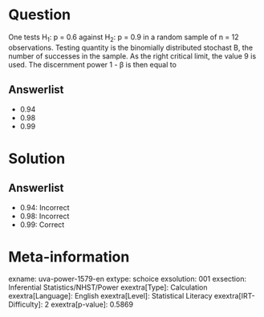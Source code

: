 Question
========

One tests H~1~: p = 0.6 against H~2~: p = 0.9 in a random sample of n = 12 observations. Testing quantity is the binomially distributed stochast B, the number of successes in the sample. As the right critical limit, the value 9 is used. The discernment power 1 - β is then equal to

Answerlist
----------

* 0.94
* 0.98
* 0.99

Solution
========

Answerlist
----------

* 0.94: Incorrect
* 0.98: Incorrect
* 0.99: Correct

Meta-information
================
exname: uva-power-1579-en
extype: schoice
exsolution: 001
exsection: Inferential Statistics/NHST/Power
exextra[Type]: Calculation
exextra[Language]: English
exextra[Level]: Statistical Literacy
exextra[IRT-Difficulty]: 2
exextra[p-value]: 0.5869
